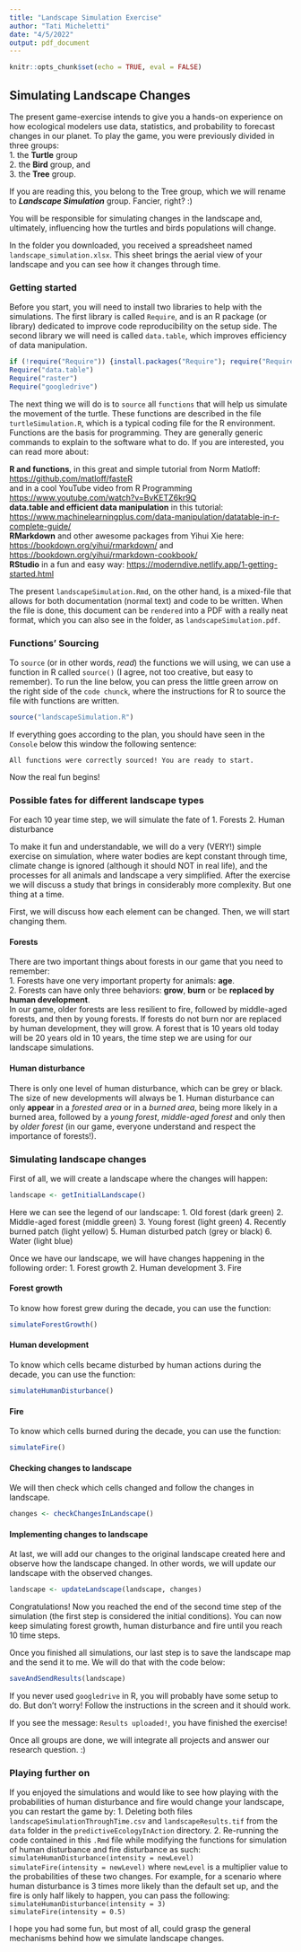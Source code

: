 ```yaml
---
title: "Landscape Simulation Exercise"
author: "Tati Micheletti"
date: "4/5/2022"
output: pdf_document
---
```

```r
knitr::opts_chunk$set(echo = TRUE, eval = FALSE)
```

## Simulating Landscape Changes 

The present game-exercise intends to give you a hands-on experience on how ecological 
modelers use data, statistics, and probability to forecast changes in our planet.
To play the game, you were previously divided in three groups:  
1. the **Turtle** group  
2. the **Bird** group, and    
3. the **Tree** group.  

If you are reading this, you belong to the Tree group, which we will rename 
to **_Landscape Simulation_** group. Fancier, right? :)  

You will be responsible for simulating changes in the landscape and, ultimately, 
influencing how the turtles and birds populations will change.

In the folder you downloaded, you received a spreadsheet named `landscape_simulation.xlsx`. 
This sheet brings the aerial view of your landscape and you can see how it changes through time.

### Getting started  

Before you start, you will need to install two libraries to help with the simulations. 
The first library is called `Require`, and is an R package (or library) dedicated 
to improve code reproducibility on the setup side. The second library we will need 
is called `data.table`, which improves efficiency of data manipulation.

```r
if (!require("Require")) {install.packages("Require"); require("Require")}
Require("data.table")
Require("raster")
Require("googledrive")
```

The next thing we will do is to `source` all `functions` that will help us simulate 
the movement of the turtle. These functions are described in the file `turtleSimulation.R`, 
which is a typical coding file for the R environment. Functions are the basis for 
programming. They are generally generic commands to explain to the software what 
to do. If you are interested, you can read more about:  

**R and functions**, in this great and simple tutorial from Norm Matloff: <https://github.com/matloff/fasteR>  
and in a cool YouTube video from R Programming <https://www.youtube.com/watch?v=BvKETZ6kr9Q>  
**data.table and efficient data manipulation** in this tutorial:   <https://www.machinelearningplus.com/data-manipulation/datatable-in-r-complete-guide/>   
**RMarkdown** and other awesome packages from Yihui Xie here: <https://bookdown.org/yihui/rmarkdown/> and   <https://bookdown.org/yihui/rmarkdown-cookbook/>  
**RStudio** in a fun and easy way: <https://moderndive.netlify.app/1-getting-started.html>  

The present `landscapeSimulation.Rmd`, 
on the other hand, is a mixed-file that allows for both documentation (normal text) and 
code to be written. When the file is done, this document can be `rendered` into 
a PDF with a really neat format, which you can also see in the folder, as 
`landscapeSimulation.pdf`.

### Functions' Sourcing 

To `source` (or in other words, _read_) the functions we will using, we can use a 
function in R called `source()` (I agree, not too creative, but easy to remember).
To run the line below, you can press the little green arrow on the right side of 
the `code chunck`, where the instructions for R to source the file with functions 
are written.

```r
source("landscapeSimulation.R")
```

If everything goes according to the plan, you should have seen in the `Console` 
below this window the following sentence:  

`All functions were correctly sourced! You are ready to start.`

Now the real fun begins! 

### Possible fates for different landscape types

For each 10 year time step, we will simulate the fate of 
1. Forests
2. Human disturbance

To make it fun and understandable, we will do a very (VERY!) simple exercise on 
simulation, where water bodies are kept constant through time, climate change is 
ignored (although it should NOT in real life), and the processes for all animals 
and landscape a very simplified. After the exercise we will discuss a study 
that brings in considerably more complexity. But one thing at a time.

First, we will discuss how each element can be changed. Then, we will start 
changing them. 

#### Forests  

There are two important things about forests in our game that you need to 
remember:  
1. Forests have one very important property for animals: **age**.  
2. Forests can have only three behaviors: **grow**, **burn** or be 
**replaced by human development**.  
In our game, older forests are less resilient to fire, followed by middle-aged  
forests, and then by young forests. If forests do not burn nor are 
replaced by human development, they will grow. A forest that is 10 years old today 
will be 20 years old in 10 years, the time step we are using for our landscape 
simulations.

#### Human disturbance  

There is only one level of human disturbance, which can be grey or black. 
The size of new developments will always be 1. Human disturbance can only 
**appear** in a *forested area* or in a *burned area*, being more likely in a 
burned area, followed by a *young forest*, *middle-aged forest* and only then 
by *older forest* (in our game, everyone understand and respect the importance 
of forests!).

### Simulating landscape changes  

First of all, we will create a landscape where the changes will happen:  

```r
landscape <- getInitialLandscape()
```

Here we can see the legend of our landscape:
1. Old forest (dark green) 
2. Middle-aged forest (middle green)
3. Young forest (light green)
4. Recently burned patch (light yellow)
5. Human disturbed patch (grey or black)
6. Water (light blue)

Once we have our landscape, we will have changes happening in the following order:
1. Forest growth
2. Human development
3. Fire

#### Forest growth  

To know how forest grew during the decade, you can use the function:  

```r
simulateForestGrowth()
```

#### Human development  

To know which cells became disturbed by human actions during the decade, you can use the function:  

```r
simulateHumanDisturbance()
```

#### Fire  

To know which cells burned during the decade, you can use the function:  

```r
simulateFire()
```

#### Checking changes to landscape  

We will then check which cells changed and follow the changes in landscape.  

```r
changes <- checkChangesInLandscape()
```

#### Implementing changes to landscape  

At last, we will add our changes to the original landscape created here and 
observe how the landscape changed. In other words, we will update our landscape 
with the observed changes.     

```r
landscape <- updateLandscape(landscape, changes)
```

Congratulations! Now you reached the end of the second time step of the simulation 
(the first step is considered the initial conditions). You can now keep simulating 
forest growth, human disturbance and fire until you reach 10 time steps.  

Once you finished all simulations, our last step is to save the landscape map 
and the send it to me. We will do that with the code below:  

```r
saveAndSendResults(landscape)
```

If you never used `googledrive` in R, you will probably have some setup to do. But 
don't worry! Follow the instructions in the screen and it should work.  

If you see the message: `Results uploaded!`, you have finished the exercise! 

Once all groups are done, we will integrate all projects and answer our 
research question. :)

### Playing further on  

If you enjoyed the simulations and would like to see how playing with the probabilities 
of human disturbance and fire would change your landscape, you can restart the game by:
1. Deleting both files `landscapeSimulationThroughTime.csv` and `landscapeResults.tif` 
from the `data` folder in the 
`predictiveEcologyInAction` directory. 
2. Re-running the code contained in this `.Rmd` file while modifying the functions for 
simulation of human disturbance and fire disturbance as such: 
`simulateHumanDisturbance(intensity = newLevel)`  
`simulateFire(intensity = newLevel)`
where `newLevel` is a multiplier value to the probabilities of these two changes. 
For example, for a scenario where human disturbance is 3 times more likely
than the default set up, and the fire is only half likely to happen, you can pass 
the following:
`simulateHumanDisturbance(intensity = 3)`  
`simulateFire(intensity = 0.5)`

I hope you had some fun, but most of all, could grasp the general mechanisms 
behind how we simulate landscape changes.  






